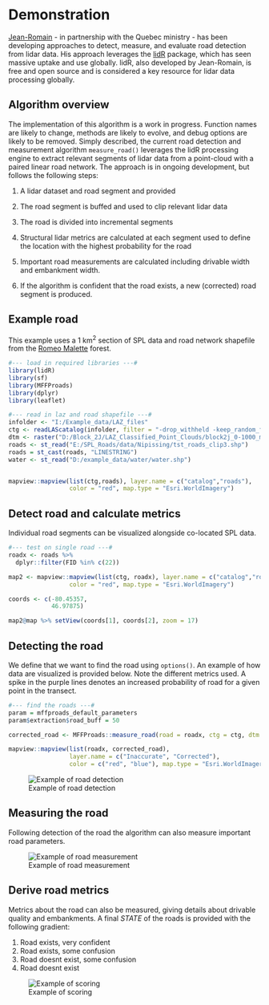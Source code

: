 # Demonstration {-#demo}

[Jean-Romain](#jrr) - in partnership with the Quebec ministry - has been developing approaches to detect, measure, and evaluate road detection from lidar data. His approach leverages the [lidR](https://github.com/Jean-Romain/lidR) package, which has seen massive uptake and use globally. lidR, also developed by Jean-Romain, is free and open source and is considered a key resource for lidar data processing globally. 

## Algorithm overview {-#alg}

The implementation of this algorithm is a work in progress. Function names are likely to change, methods are likely to evolve, and debug options are likely to be removed. Simply described, the current road detection and measurement algorithm `measure_road()` leverages the lidR processing engine to extract relevant segments of lidar data from a point-cloud with a paired linear road network. The approach is in ongoing development, but follows the following steps:

1. A lidar dataset and road segment and provided

2. The road segment is buffed and used to clip relevant lidar data

3. The road is divided into incremental segments

3. Structural lidar metrics are calculated at each segment used to define the location with the highest probability for the road

5. Important road measurements are calculated including drivable width and embankment width.

4. If the algorithm is confident that the road exists, a new (corrected) road segment is produced.

## Example road {-#ex}

This example uses a 1 km^2^ section of SPL data and road network shapefile from the [Romeo Malette](-#romeo) forest.

```r
#--- load in required libraries ---#
library(lidR)
library(sf)
library(MFFProads)
library(dplyr)
library(leaflet)

#--- read in laz and road shapefile ---#
infolder <- "I:/Example_data/LAZ_files"
ctg <- readLAScatalog(infolder, filter = "-drop_withheld -keep_random_fraction 0.25")
dtm <- raster("D:/Block_2J/LAZ_Classified_Point_Clouds/block2j_0-1000_metrics/dtm_section/merged_dtm_tst_crs.tif")
roads <- st_read("E:/SPL_Roads/data/Nipissing/tst_roads_clip3.shp")
roads = st_cast(roads, "LINESTRING")
water <- st_read("D:/example_data/water/water.shp")


mapview::mapview(list(ctg,roads), layer.name = c("catalog","roads"),
                 color = "red", map.type = "Esri.WorldImagery")

```

## Detect road and calculate metrics {-#detectandcalc}

Individual road segments can be visualized alongside co-located SPL data.

```r
#--- test on single road ---#
roadx <- roads %>%
  dplyr::filter(FID %in% c(22))

```

```r
map2 <- mapview::mapview(list(ctg, roadx), layer.name = c("catalog","road"),
                 color = "red", map.type = "Esri.WorldImagery")

coords <- c(-80.45357,
            46.97875)

map2@map %>% setView(coords[1], coords[2], zoom = 17)

```

## Detecting the road {-#detect}

We define that we want to find the road using `options()`. An example of how data are visualized is provided below. Note the different metrics used. A spike in the purple lines denotes an increased probability of road for a given point in the transect.

```r
#--- find the roads ---#
param = mffproads_default_parameters
param$extraction$road_buff = 50

corrected_road <- MFFProads::measure_road(road = roadx, ctg = ctg, dtm = dtm, water = water, param = param)

mapview::mapview(list(roadx, corrected_road),
                 layer.name = c("Inaccurate", "Corrected"),
                 color = c("red", "blue"), map.type = "Esri.WorldImagery")

```

![Example of road detection](img/detect/detect.gif)

## Measuring the road {-#measure}

Following detection of the road the algorithm can also measure important road parameters.

![Example of road measurement](img/measure/measure.gif)

## Derive road metrics {-#metrics}

Metrics about the road can also be measured, giving details about drivable quality and embankments. A final _STATE_ of the roads is provided with the following gradient:

1. Road exists, very confident
2. Road exists, some confusion
3. Road doesnt exist, some confusion
4. Road doesnt exist


![Example of scoring](img/scoring.png)
